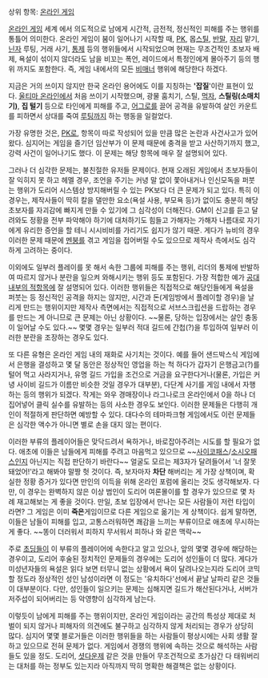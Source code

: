 상위 항목: [[온라인 게임]]

[[온라인 게임]] 세계 에서 의도적으로 남에게 시간적, 금전적, 정신적인 피해를 주는 행위를 통틀어 의미한다. 온라인 게임이 붐이 일어나기 시작할 때, [[PK]], 몹[[스틸]], [[반말]], [[자리]] 맡기, [[닌자]] 루팅, 거래 사기, [[통제]] 등의 행위들에서 시작되었으며 현재는 무조건적인 초보자 배제, 욕설이 섞이지 않더라도 남을 비꼬는 폭언, 레이드에서 특정인에게 몰아주기 등의 행위 까지도 포함한다. 즉, 게임 내에서의 모든 [[비매너]] 행위에 해당한다 하겠다. 

지금은 거의 쓰이지 않지만 한국 온라인 용어에도 이를 지칭하는 ''''잡질''''이란 표현이 있다. [[울티마 온라인]]에서 처음 쓰이기 시작했으며, 광물 훔치기, 스틸, [[먹자]], '''스틸링(소매치기)''', '''집 털기''' 등으로 타인에게 피해를 주고, [[어그로]]를 끌어 공격을 유발하여 살인 카운트를 피하면서 상대를 죽여 [[루팅]]까지 하는 행동을 일컬었다.

가장 유명한 것은, [[PK]]로, 항목이 따로 작성되어 있을 만큼 많은 논란과 사건사고가 있어 왔다. 심지어는 게임을 즐기던 임산부가 이 문제 때문에 충격을 받고 사산하기까지 했고, 강력 사건이 일어나기도 했다. 이 문제는 해당 항목에 매우 잘 설명되어 있다.

그러나 더 심각한 문제는, 불친절한 유저들 문제이다. 현재 오래된 게임에서 초보자들이 잘 익히지 못 하고 헤멜 경우, 조언을 주기는 커녕 말 없이 쫓아내거나 인신모독을 퍼붓는 행위가 도리어 시스템상 방지해버릴 수 있는 PK보다 더 큰 문제가 되고 있다. 특히 이 경우는, 제작사들이 딱히 칼을 댈만한 요소(욕설 사용, 부모욕 등)가 없이도 충분히 해당 초보자를 자괴감에 빠지게 만들 수 있기에 그 심각성이 더해진다. GM이 신고를 듣고 달려와도 정황을 전부 파악해야 하기에 대처하기도 힘들고 가해자는 가해자 나름대로 자기에게 유리한 증언을 할 테니 시시비비를 가리기도 쉽지가 않기 때문. 게다가 뉴비의 경우 이러한 문제 때문에 [[멘붕]]를 겪고 게임을 접어버릴 수도 있으므로 제작사 측에서도 심각하게 고려하는 중이다.

이외에도 일부러 플레이를 못 해서 속한 그룹에 피해를 주는 행위, 리더의 통제에 반발하여 따르지 않거나 분란을 일으켜 와해시키는 행위 등도 포함된다. 가장 적합한 예가 [[공대 내부의 적]]항목에 잘 설명되어 있다. 이러한 행위들은 직접적으로 해당인들에게 욕설을 퍼붓는 등 정신적인 공격을 하지는 않지만, 시간과 돈(게임방에서 플레이할 경우)을 날리게 만드는 행위이지만 제작사 측면에서는 직접적으로 서브스크립션을 드랍하는 경우를 만드는 게 아니므로 큰 문제는 아닌 상황이다. ~~물론, 당하는 입장에서는 살인 충동이 일어날 수도 있다.~~ 몇몇 경우는 일부러 적대 길드에 간첩(?)을 투입하여 일부러 이러한 분란을 조장하는 경우도 있다. 

또 다른 유형은 온라인 게임 내의 재화로 사기치는 것이다. 예를 들어 샌드박스식 게임에서 은행을 결성하고 몇 달 동안은 정상적인 영업을 하는 척 하다가 갑자기 은행금고(?)를 털어 먹고 사라지거나, 유명 길드 가입을 조건으로 거금을 요구한다거나(물론, 가입은 커녕 사이비 길드가 이름만 비슷한 것일 경우가 대부분), 다단계 사기를 게임 내에서 자행하는 등의 행위가 되겠다. 작게는 와우 경매장이나 라그나로크 온라인에서 0을 하나 더 집어넣어 클릭 실수를 유발하는 등의 사소한 경우도 보인다. 이러한 문제들은 다행히 개인이 적절하게 판단하면 예방할 수 있다. 대다수의 테마파크형 게임에서도 이런 문제들은 심각한 액수가 아니면 별로 손을 대지 않는 편이다. 

이러한 부류의 플레이어들은 맞닥드려서 욕하거나, 바로잡아주려는 시도를 할 필요가 없다. 애초에 이들은 남들에게 피해를 주려고 마음먹고 있으므로 ~~[[사이코패스]]/[[소시오패스]]인지 아닌지는 직접 판단하기 바란다~~ 얼굴도 모르는 제3자가 달려들어서 '너 잘못돼었어!'라고 해봐야 말짱 헛 것이다. 즉, 보자마자 '''차단''' 해버리는 게 가장 상책이며, 확실한 정황 증거가 있다면 만인의 이득을 위해 온라인 포럼에 올리는 것도 생각해보자. 다만, 이 경우는 완벽하지 않은 이상 범인이 도리어 여론몰이를 할 경우가 있으므로 몇 차례 재고해보는 게 좋을 것이다. 만일, 초보 입장에서 만나는 모든 사람들이 저런 타입이라면? 그 게임은 이미 '''죽은'''게임이므로 다른 게임으로 옮기는 게 상책이다. 쉽게 말하면, 이들은 남들이 피해를 입고, 고통스러워하면 쾌감을 느끼는 부류이므로 애초에 무시하는 게 좋다. ~~똥이 더러워서 피하지 무서워서 피하나 와 같은 맥락~~

주로 [[초딩]]들이 이 부류의 플레이어에 속한다고 알고 있으나, 앞의 몇몇 경우에 해당하는 경우이고, 도리어 후술된 정치적인 문제들의 경우에는 도리어 성인들이 더 많다. 게다가 미성년자들의 욕설은 읽다 보면 터무니 없는 상황에서 욕이 달려나오는지라 도리어 코믹할 정도라 정상적인 성인 남성이라면 이 정도는 '유치하다'선에서 끝날 날파리 같은 것들이 대부분이다. 다만, 성인들이 일으키는 문제는 심해지면 길드가 해산된다거나, 서버가 저주섭이 되어버리는 등 악영향이 심각하게 남는다.

이렇듯이 남에게 피해를 주는 행위이지만, 온라인 게임이라는 공간의 특성상 제대로 처벌이 되지 않거나 피해자의 의견에도 불구하고 심각하지 않게 처리되는 경우가 상당히 많다. 심지어 몇몇 블로거들은 이러한 행위들을 하는 사람들이 평상시에는 사회 생활 잘 하고 있으므로 전혀 문제가 없다. 게임에서 경쟁의 행위에 속하는 것으로 해석하는 사람들도 있을 정도. 도리어, [[셧다운]]제 같은 것을 만들어 무조건적으로 초가삼간 다 태워버리는 대처를 하는 정부도 있는지라 아직까지 딱히 명확한 해결책은 없는 상황이다.
